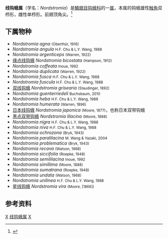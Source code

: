 {{Automatic Taxobox
| taxon = Nordstromia
| authority = Bryk, 1943
| image = Nordstromia japonica1.jpg
| image_caption = [[日本线钩蛾|日本线钩蛾]]（''Nordstromia japonica''）
| synonyms = 
*''Nordströmia'' <small>Bryk，1943</small>
*''Nordstroemia'' <small>Watson，1968</small>
*''Allodrepana'' <small>Roepke，1948</small>
}}
'''线钩蛾属'''（学名：''Nordstromia''）是[[鱗翅目|鱗翅目]][[钩蛾科|钩蛾科]]的一[[属_(生物)|属]]，本属的钩蛾雄性[[触角|触角]]双栉形，雌性单栉形。前翅顶角尖。<ref>{{cite book zh |author=朱弘复 王林瑶 |title=《中国动物志·昆虫纲（第三卷）·鳞翅目·圆钩蛾科 钩蛾科》|format=M |edition=1 |location=北京 |publisher=科学出版社 |date=1991 |pages=118 |id= ISBN 7-03-001906-7}}</ref>

==下属物种==
*''Nordstromia agna'' <small>(Oberthür, 1916)</small>
*''Nordstromia angula'' <small>H.F. Chu & L.Y. Wang, 1988</small>
*''Nordstromia argenticeps'' <small>(Warren, 1922)</small>
*[[缘点线钩蛾|缘点线钩蛾]] ''Nordstromia bicostata'' <small>(Hampson, 1912)</small>
*''Nordstromia coffeata'' <small>Inoue, 1992</small>
*''Nordstromia duplicata'' <small>(Warren, 1922)</small>
*''Nordstromia fusca'' <small>H.F. Chu & L.Y. Wang, 1988</small>
*''Nordstromia fuscula'' <small>H.F. Chu & L.Y. Wang, 1988</small>
*[[双线钩蛾|双线钩蛾]] ''Nordstromia grisearia'' <small>(Staudinger, 1892)</small>
*''Nordstromia guenterriedeli'' <small>Buchsbaum, 2010</small>
*''Nordstromia heba'' <small>H.F. Chu & L.Y. Wang, 1988</small>
*''Nordstromia humerata'' <small>(Warren, 1896)</small>
*[[日本线钩蛾|日本线钩蛾]] ''Nordstromia japonica'' <small>(Moore, 1877)</small>，也称日本双带钩蛾
*[[黑点双带钩蛾|黑点双带钩蛾]] ''Nordstromia lilacina'' <small>(Moore, 1888)</small>
*''Nordstromia nigra'' <small>H.F. Chu & L.Y. Wang, 1988</small>
*''Nordstromia niva'' <small>H.F. Chu & L.Y. Wang, 1988</small>
*''Nordstromia ochrozona'' <small>(Bryk, 1943)</small>
*''Nordstromia paralilacina'' <small>M. Wang & Yazaki, 2004</small>
*''Nordstromia problematica'' <small>(Bryk, 1943)</small>
*''Nordstromia recava'' <small>(Watson, 1968)</small>
*''Nordstromia siccifolia'' <small>(Roepke, 1948)</small>
*''Nordstromia semililacina'' <small>Inoue, 1992</small>
*''Nordstromia simillima'' <small>(Moore, 1888)</small>
*''Nordstromia sumatrana'' <small>(Roepke, 1948)</small>
*''Nordstromia undata'' <small>(Watson, 1968)</small>
*''Nordstromia unilinea'' <small>H.F. Chu & L.Y. Wang, 1988</small>
*[[星线钩蛾|星线钩蛾]] ''Nordstromia vira'' <small>(Moore, [1866])</small>

==参考资料==
{{reflist}}
{{Taxonbar|from=Q10801663}}

[[Category:钩蛾科|X]]
[[Category:线钩蛾属|]]
[[Category:1943年描述的分类群|X]]